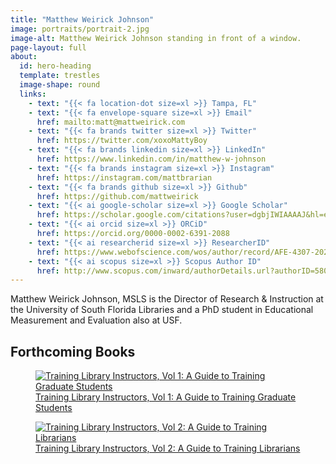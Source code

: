 ```yaml
---
title: "Matthew Weirick Johnson"
image: portraits/portrait-2.jpg
image-alt: Matthew Weirick Johnson standing in front of a window.
page-layout: full
about:
  id: hero-heading
  template: trestles
  image-shape: round
  links:
    - text: "{{< fa location-dot size=xl >}} Tampa, FL"
    - text: "{{< fa envelope-square size=xl >}} Email"
      href: mailto:matt@mattweirick.com
    - text: "{{< fa brands twitter size=xl >}} Twitter"
      href: https://twitter.com/xoxoMattyBoy
    - text: "{{< fa brands linkedin size=xl >}} LinkedIn"
      href: https://www.linkedin.com/in/matthew-w-johnson
    - text: "{{< fa brands instagram size=xl >}} Instagram"
      href: https://instagram.com/mattbrarian
    - text: "{{< fa brands github size=xl >}} Github"
      href: https://github.com/mattweirick
    - text: "{{< ai google-scholar size=xl >}} Google Scholar"
      href: https://scholar.google.com/citations?user=dgbjIWIAAAAJ&hl=en
    - text: "{{< ai orcid size=xl >}} ORCiD"
      href: https://orcid.org/0000-0002-6391-2088
    - text: "{{< ai researcherid size=xl >}} ResearcherID"
      href: https://www.webofscience.com/wos/author/record/AFE-4307-2022
    - text: "{{< ai scopus size=xl >}} Scopus Author ID"
      href: http://www.scopus.com/inward/authorDetails.url?authorID=58064074100&partnerID=MN8TOARS
---
```


```{=html}
<style>

.title {
  font-size: 2vw;
  white-space: nowrap;
}

</style>
```
::: {#hero-heading}
Matthew Weirick Johnson, MSLS is the Director of Research & Instruction at the University of South Florida Libraries and a PhD student in Educational Measurement and Evaluation also at USF.

## Forthcoming Books {.center}

<a href="/training-library-instructors">

::: {layout-ncol="2"}
![Training Library Instructors, Vol 1: A Guide to Training Graduate Students](files/Vol1_cover.jpg){fig-alt=""}

![Training Library Instructors, Vol 2: A Guide to Training Librarians](files/Vol2_cover.jpg){fig-alt=""}
:::

</a>
:::
